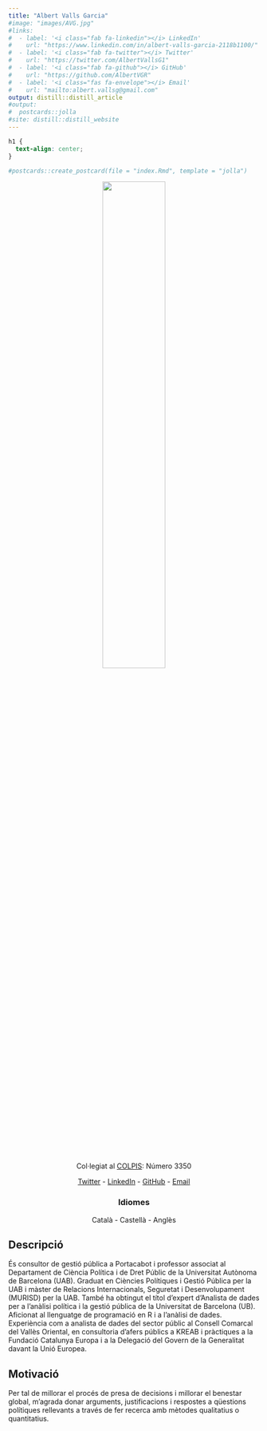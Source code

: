 ```yaml
---
title: "Albert Valls Garcia"
#image: "images/AVG.jpg"
#links:
#  - label: '<i class="fab fa-linkedin"></i> LinkedIn'
#    url: "https://www.linkedin.com/in/albert-valls-garcia-2118b1100/"
#  - label: '<i class="fab fa-twitter"></i> Twitter'
#    url: "https://twitter.com/AlbertVallsG1"
#  - label: '<i class="fab fa-github"></i> GitHub'
#    url: "https://github.com/AlbertVGR"
#  - label: '<i class="fas fa-envelope"></i> Email'
#    url: "mailto:albert.vallsg@gmail.com"
output: distill::distill_article
#output:
#  postcards::jolla
#site: distill::distill_website
---
```


```css
h1 {
  text-align: center;
}
```


```r
#postcards::create_postcard(file = "index.Rmd", template = "jolla")
```
 
<center>
![](images/AVG_round.png){width=50%}

Col·legiat al [COLPIS](https://www.colpis.cat/): Número 3350

[<i class="fab fa-twitter"></i> Twitter](https://twitter.com/AlbertVallsG1) - [<i class="fab fa-linkedin"></i> LinkedIn]("https://www.linkedin.com/in/albert-valls-garcia-2118b1100/") - [<i class="fa fa-github"></i> GitHub](https://github.com/AlbertVGR) - [<i class="fas fa-envelope"></i> Email](mailto:albert.vallsg@gmail.com) 

</center>

<center>
### Idiomes
Català - Castellà - Anglès
</center>

## Descripció

És consultor de gestió pública a Portacabot i professor associat al Departament de Ciència Política i de Dret Públic de la Universitat Autònoma de Barcelona (UAB). Graduat en Ciències Polítiques i Gestió Pública per la UAB i màster de Relacions Internacionals, Seguretat i Desenvolupament (MURISD) per la UAB. També ha obtingut el títol d’expert d’Analista de dades per a l'anàlisi política i la gestió pública de la Universitat de Barcelona (UB). Aficionat al llenguatge de programació en R i a l’anàlisi de dades. Experiència com a analista de dades del sector públic al Consell Comarcal del Vallès Oriental, en consultoria d’afers públics a KREAB i pràctiques a la Fundació Catalunya Europa i a la Delegació del Govern de la Generalitat davant la Unió Europea. 

## Motivació

Per tal de millorar el procés de presa de decisions i millorar el benestar global, m'agrada donar arguments, justificacions i respostes a qüestions polítiques rellevants a través de fer recerca amb mètodes qualitatius o quantitatius.